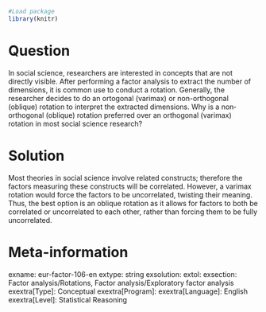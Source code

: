 ```r
#Load package
library(knitr)
```

Question
========
In social science, researchers are interested in concepts that are not directly visible. After performing a factor analysis to extract the number of dimensions, it is common use to conduct a rotation. Generally, the researcher decides to do an ortogonal (varimax) or non-orthogonal (oblique) rotation to interpret the extracted dimensions. Why is a non‐orthogonal (oblique) rotation preferred over an orthogonal (varimax) rotation in most social science research?


Solution
========
Most theories in social science involve related constructs; therefore the factors measuring these constructs will be correlated. However, a varimax rotation would force the factors to be uncorrelated, twisting their meaning. Thus, the best option is an oblique rotation as it allows for factors to both be correlated or uncorrelated to each other, rather than forcing them to be fully uncorrelated.


Meta-information
================
exname: eur-factor-106-en
extype: string
exsolution: 
extol: 
exsection: Factor analysis/Rotations, Factor analysis/Exploratory factor analysis
exextra[Type]: Conceptual
exextra[Program]: 
exextra[Language]: English
exextra[Level]: Statistical Reasoning
